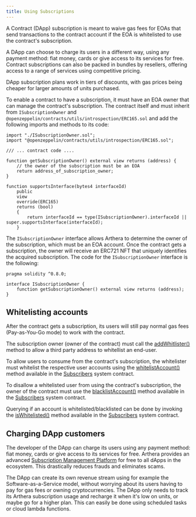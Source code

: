 ```yaml
---
title: Using Subscriptions
---
```


A Contract (DApp) subscription is meant to waive gas fees for EOAs that send transactions to the contract account
if the EOA is whitelisted to use the contract's subscription.

A DApp can choose to charge its users in a different way, using any payment method: fiat money, cards or give access to its services for free.
Contract subscriptions can also be packed in bundles by resellers, offering access to a range of services using competitive pricing.

DApp subscription plans work in tiers of discounts, with gas prices being cheaper for larger amounts of units purchased.

To enable a contract to have a subscription, it must have an EOA owner that can manage the contract's subscription.
The contract itself and must inherit from `ISubscriptionOwner` and `@openzeppelin/contracts/utils/introspection/ERC165.sol`
and add the following imports and methods to its code:

```solidity
import "./ISubscriptionOwner.sol";
import "@openzeppelin/contracts/utils/introspection/ERC165.sol";

/// ... contract code ....

function getSubscriptionOwner() external view returns (address) {
    // the owner of the subscription must be an EOA
    return address_of_subscription_owner;
}

function supportsInterface(bytes4 interfaceId)
    public
    view
    override(ERC165)
    returns (bool)
    {
        return interfaceId == type(ISubscriptionOwner).interfaceId || super.supportsInterface(interfaceId);
    }
```

The `ISubscriptionOwner` interface allows Arthera to determine the owner of the subscription, which must be an EOA account.
Once the contract gets a subscription, the owner will receive an ERC721 NFT that uniquely identifies the acquired subscription.
The code for the `ISubscriptionOwner` interface is the following:

```solidity
pragma solidity ^0.8.0;

interface ISubscriptionOwner {
    function getSubscriptionOwner() external view returns (address);
}
```

## Whitelisting accounts

After the contract gets a subscription, its users will still pay normal gas fees (Pay-as-You-Go mode) to work with the contract.

The subscription owner (owner of the contract) must call the [addWhitlister()](/build/developing-sc/system-contracts/Subscribers#addwhitelister) method to allow a third party address to whitellist an end-user.

To allow users to consume from the contract's subscription, the whitelister must whitelist the respective user accounts
using the [whitelistAccount()](/build/developing-sc/system-contracts/Subscribers#whitelistaccount) method available in the [Subscribers](/dapp/developing-sc/system-contracts/Subscribers) system contract.

To disallow a whitelisted user from using the contract's subscription, the owner of the contract must use the [blacklistAccount()](/dapp/developing-sc/system-contracts/Subscribers#blacklistaccount)
method available in the [Subscribers](/dapp/developing-sc/system-contracts/Subscribers) system contract.

Querying if an account is whitelisted/blacklisted can be done by invoking the [isWhitelisted()](/dapp/developing-sc/system-contracts/Subscribers#iswhitelisted) method available
in the [Subscribers](/dapp/developing-sc/system-contracts/Subscribers) system contract.

## Charging DApp customers

The developer of the DApp can charge its users using any payment method: fiat money, cards or give access to its services for free.
Arthera provides an advanced [Subscription Management Platform](/smp/intro) for free to all dApps in the ecosystem. This drastically reduces frauds and eliminates scams.

The DApp can create its own revenue stream using for example the Software-as-a-Service model, without worrying about its users having to pay
for gas fees or owning cryptocurrencies. The DApp only needs to track its Arthera subscription usage and recharge it when it's low on units,
or maybe go for a higher plan. This can easily be done using scheduled tasks or cloud lambda functions.
